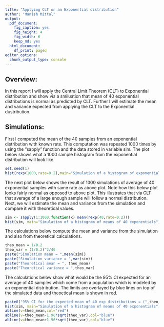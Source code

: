 ```yaml
---
title: "Applying CLT on an Exponential distribution"
author: "Manish Mittal"
output:
  pdf_document:
    fig_caption: yes
    fig_height: 4
    fig_width: 6
    keep_md: yes
  html_document:
    df_print: paged
editor_options:
  chunk_output_type: console
---
```

## Overview:
In this report I will apply the Central Limit Theorem (CLT) to Exponential distribution and show via a smiluation that mean of 40 exponential distributions is normal as predicted by CLT. Further I will estimate the mean and variance expected from applying the CLT to the Exponential dustribution. 

## Simulations:
First I computed the mean of the 40 samples from an exponential distribution with known rate. This computation was repeated 1000 times by using the "sapply" function and the data stored in variable sim. The plot below shows what a 1000 sample histogram from the exponential distribution will look like. 

```r
set.seed(1)
hist(rexp(1000,rate=0.2),main="Simulation of a histogram of exponential distribution")
```

The next plot below shows the result of 1000 simulations of average of 40 exponential samples with same rate as above plot. Note how this below plot looks fairly normal as opposed to above plot. This illustrates that via CLT that average of a large enough sample will follow a normal distribution. Next, we will estimate the mean and variance from the simulation and compare it with theoretical values.   
```r
sim <- sapply(1:1000,function(x) mean(rexp(40,rate=0.2)))
hist(sim, main="Simulation of a histogram of means of 40 exponentials")
```

The calculations below compute the mean and variance from the simulation and also from theoretical calculations. 
```r
theo_mean = 1/0.2
theo_var = (1/0.2)^2/40
paste("Simulation mean = ",mean(sim))
paste("Simulation variance = ",var(sim))
paste("Theoretical mean = ", theo_mean)
paste("Theoretical variance = ",theo_var)
```

The calculations below show what would be the 95% CI expected for an average of 40 samples which come from a population which is modeled by an exponential distribution. The limits are overlayed by blue lines on top of the simulated data and theoetical mean is shown in red. 
```r
paste0("95% CI for the expected mean of 40 exp distributions = (",theo_mean-1.96*sqrt(theo_var),",",theo_mean+1.96*sqrt(theo_var),")")
hist(sim, main="Simulation of a histogram of means of 40 exponentials")
abline(v=theo_mean,col="red")
abline(v=theo_mean-1.96*sqrt(theo_var),col="blue")
abline(v=theo_mean+1.96*sqrt(theo_var),col="blue")
```


